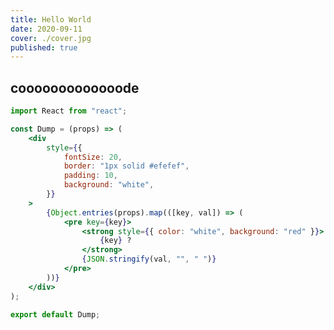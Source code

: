 ```yaml
---
title: Hello World
date: 2020-09-11
cover: ./cover.jpg
published: true
---
```


## cooooooooooooode

```jsx react-live
import React from "react";

const Dump = (props) => (
    <div
        style={{
            fontSize: 20,
            border: "1px solid #efefef",
            padding: 10,
            background: "white",
        }}
    >
        {Object.entries(props).map(([key, val]) => (
            <pre key={key}>
                <strong style={{ color: "white", background: "red" }}>
                    {key} ?
                </strong>
                {JSON.stringify(val, "", " ")}
            </pre>
        ))}
    </div>
);

export default Dump;
```
